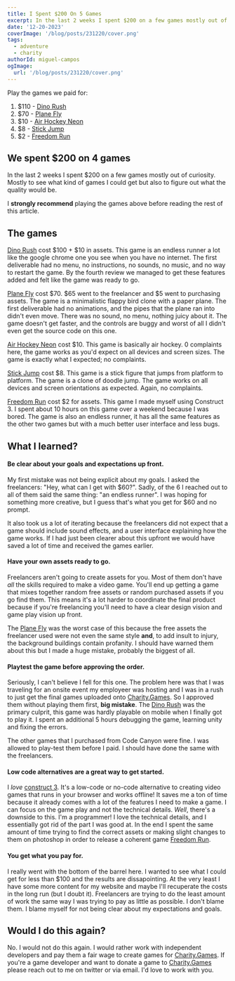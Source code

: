 ```yaml
---
title: I Spent $200 On 5 Games
excerpt: In the last 2 weeks I spent $200 on a few games mostly out of curiosity. I wanted to see what kind of games I could get and what the quality would be. I made a lot of mistakes this time around, but I learned a lot. I'm sharing my experience so you don't make the same mistakes I did.
date: '12-20-2023'
coverImage: '/blog/posts/231220/cover.png'
tags:
  - adventure
  - charity
authorId: miguel-campos
ogImage:
  url: '/blog/posts/231220/cover.png'
---
```


Play the games we paid for:

1. $110 - [Dino Rush](https://charity.games/play/dino-rush)
2. $70 - [Plane Fly](https://charity.games/play/plane-fly)
3. $10 - [Air Hockey Neon](https://charity.games/play/air-hockey-neon)
4. $8 - [Stick Jump](https://charity.games/play/stick-jump)
5. $2 - [Freedom Run](https://charity.games/play/freedom-run)

## We spent $200 on 4 games

In the last 2 weeks I spent $200 on a few games mostly out of curiosity. Mostly to see what kind of games I could get but also to figure out what the quality would be.

I **strongly recommend** playing the games above before reading the rest of this article.

## The games

[Dino Rush](https://charity.games/play/dino-rush) cost $100 + $10 in assets. This game is an endless runner a lot like the google chrome one you see when you have no internet. The first deliverable had no menu, no instructions, no sounds, no music, and no way to restart the game. By the fourth review we managed to get these features added and felt like the game was ready to go.

[Plane Fly](https://charity.games/play/plane-fly) cost $70. $65 went to the freelancer and $5 went to purchasing assets. The game is a minimalistic flappy bird clone with a paper plane. The first deliverable had no animations, and the pipes that the plane ran into didn't even move. There was no sound, no menu, nothing juicy about it. The game doesn't get faster, and the controls are buggy and worst of all I didn't even get the source code on this one.

[Air Hockey Neon](https://charity.games/play/air-hockey-neon) cost $10. This game is basically air hockey. 0 complaints here, the game works as you'd expect on all devices and screen sizes. The game is exactly what I expected; no complaints.

[Stick Jump](https://charity.games/play/stick-jump) cost $8. This game is a stick figure that jumps from platform to platform. The game is a clone of doodle jump. The game works on all devices and screen orientations as expected. Again, no complaints.

[Freedom Run](https://charity.games/play/freedom-run) cost $2 for assets. This game I made myself using Construct 3. I spent about 10 hours on this game over a weekend because I was bored. The game is also an endless runner, it has all the same features as the other two games but with a much better user interface and less bugs.

## What I learned?

#### Be clear about your goals and expectations up front.

My first mistake was not being explicit about my goals. I asked the freelancers: "Hey, what can I get with $60?". Sadly, of the 6 I reached out to all of them said the same thing: "an endless runner". I was hoping for something more creative, but I guess that's what you get for $60 and no prompt.

It also took us a lot of iterating because the freelancers did not expect that a game should include sound effects, and a user interface explaining how the game works. If I had just been clearer about this upfront we would have saved a lot of time and received the games earlier.

#### Have your own assets ready to go.

Freelancers aren't going to create assets for you. Most of them don't have _all_ the skills required to make a video game. You'll end up getting a game that mixes together random free assets or random purchased assets if you go find them. This means it's a lot harder to coordinate the final product because if you're freelancing you'll need to have a clear design vision and game play vision up front.

The [Plane Fly](https://charity.games/play/plane-fly) was the worst case of this because the free assets the freelancer used were not even the same style **and**, to add insult to injury, the background buildings contain profanity. I should have warned them about this but I made a huge mistake, probably the biggest of all.

#### Playtest the game before approving the order.

Seriously, I can't believe I fell for this one. The problem here was that I was traveling for an onsite event my employeer was hosting and I was in a rush to just get the final games uploaded onto [Charity.Games](https://charity.games/). So I approved them without playing them first, **big mistake**. The [Dino Rush](https://charity.games/play/dino-rush) was the primary culprit, this game was hardly playable on mobile when I finally got to play it. I spent an additional 5 hours debugging the game, learning unity and fixing the errors.

The other games that I purchased from Code Canyon were fine. I was allowed to play-test them before I paid. I should have done the same with the freelancers.

#### Low code alternatives are a great way to get started.

I _love_ [construct 3](https://www.construct.net/en). It's a low-code or no-code alternative to creating video games that runs in your browser and works offline! It saves me a ton of time because it already comes with a lot of the features I need to make a game. I can focus on the game play and not the technical details. _Well_, there's a downside to this. I'm a programmer! I love the technical details, and I essentially got rid of the part I was good at. In the end I spent the same amount of time trying to find the correct assets or making slight changes to them on photoshop in order to release a coherent game [Freedom Run](https://charity.games/play/freedom-run).

#### You get what you pay for.

I really went with the bottom of the barrel here. I wanted to see what I could get for less than $100 and the results are dissapointing. At the very least I have some more content for my website and maybe I'll recuperate the costs in the long run (but I doubt it). Freelancers are trying to do the least amount of work the same way I was trying to pay as little as possible. I don't blame them. I blame myself for not being clear about my expectations and goals.

## Would I do this again?

No. I would not do this again. I would rather work with independent developers and pay them a fair wage to create games for [Charity.Games](https://charity.games/). If you're a game developer and want to donate a game to [Charity.Games](https://charity.games/) please reach out to me on twitter or via email. I'd love to work with you.
